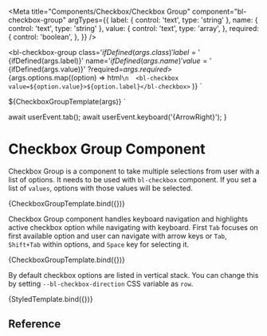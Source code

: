 
<Meta
  title="Components/Checkbox/Checkbox Group"
  component="bl-checkbox-group"
  argTypes={{
    label: {
      control: 'text',
      type: 'string'
    },
    name: {
      control: 'text',
      type: 'string'
    },
    value: {
      control: 'text',
      type: 'array',
    },
    required: {
      control: 'boolean',
    },
  }}
/>

<bl-checkbox-group
    class='${ifDefined(args.class)}'
    label='${ifDefined(args.label)}'
    name='${ifDefined(args.name)}'
    value='${ifDefined(args.value)}'
    ?required=${args.required}
    >${args.options.map((option) =>
      html`\n  <bl-checkbox value=${option.value}>${option.label}</bl-checkbox>`
    )}
</bl-checkbox-group>`

<style>
  .${args.class} {
    --bl-checkbox-direction: row;
  }
</style>
${CheckboxGroupTemplate(args)}
`

  await userEvent.tab();
  await userEvent.keyboard('{ArrowRight}');
}

# Checkbox Group Component

Checkbox Group is a component to take multiple selections from user with a list of options. It needs to be used with `bl-checkbox` component.
If you set a list of `values`, options with those values will be selected.

<Canvas>
  <Story name="Basic Usage" args={{ label: 'Favorite animals', name: 'favoriteAnimals', value:'["dog","bird"]', options: [{ value: 'cat', label: 'Cat'}, {value: 'dog', label: 'Dog'},{value: 'bird', label: 'Bird'}] }}>
    {CheckboxGroupTemplate.bind({})}
  </Story>
</Canvas>

Checkbox Group component handles keyboard navigation and highlights active checkbox option while navigating with keyboard. First `Tab` focuses on first available option and user can navigate with arrow keys or `Tab`, `Shift+Tab` within options, and `Space` key for selecting it.

<Canvas>
  <Story name="Focused option" parameters={{
    extraPaddingForChromatic: true,
  }} args={{ label: 'Favorite animals', name: 'favoriteAnimals',  options: [{ value: 'cat', label: 'Cat'}, {value: 'dog', label: 'Dog'}] }} play={focusSecondOption}>
    {CheckboxGroupTemplate.bind({})}
  </Story>
</Canvas>

By default checkbox options are listed in vertical stack. You can change this by setting `--bl-checkbox-direction` CSS variable as `row`.

<Canvas>
  <Story name="Horizontal Stack" args={{ label: 'Favorite animals', name: 'favoriteAnimals',  options: [{ value: 'cat', label: 'Cat'}, {value: 'dog', label: 'Dog'}],class: 'favorite-animals' }}>
    {StyledTemplate.bind({})}
  </Story>
</Canvas>

## Reference

<ArgsTable of="bl-checkbox-group" />
